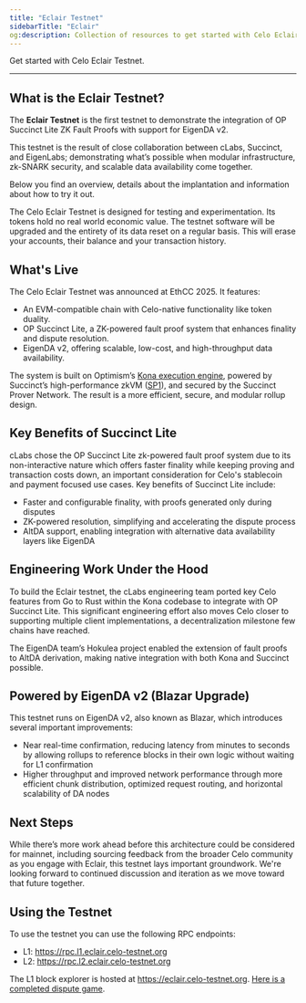 ```yaml
---
title: "Eclair Testnet"
sidebarTitle: "Eclair"
og:description: Collection of resources to get started with Celo Eclair Testnet.
---
```


Get started with Celo Eclair Testnet.

---

## What is the Eclair Testnet?

The **Eclair Testnet** is the first testnet to demonstrate the integration of OP Succinct Lite ZK Fault Proofs with support for EigenDA v2.

This testnet is the result of close collaboration between cLabs, Succinct, and EigenLabs; demonstrating what’s possible when modular infrastructure, zk-SNARK security, and scalable data availability come together.

Below you find an overview, details about the implantation and information about how to try it out.

<Warning>
The Celo Eclair Testnet is designed for testing and experimentation. Its tokens hold no real world economic value. The testnet software will be upgraded and the entirety of its data reset on a regular basis. This will erase your accounts, their balance and your transaction history.
</Warning>

## What's Live

The Celo Eclair Testnet was announced at EthCC 2025. It features:

- An EVM-compatible chain with Celo-native functionality like token duality.
- OP Succinct Lite, a ZK-powered fault proof system that enhances finality and dispute resolution.
- EigenDA v2, offering scalable, low-cost, and high-throughput data availability.

The system is built on Optimism’s [Kona execution engine](https://github.com/celo-org/celo-kona), powered by Succinct’s high-performance zkVM ([SP1](https://github.com/succinctlabs/sp1)), and secured by the Succinct Prover Network. The result is a more efficient, secure, and modular rollup design.

## Key Benefits of Succinct Lite

cLabs chose the OP Succinct Lite zk-powered fault proof system due to its non-interactive nature which offers faster finality while keeping proving and transaction costs down, an important consideration for Celo's stablecoin and payment focused use cases. Key benefits of Succinct Lite include:

- Faster and configurable finality, with proofs generated only during disputes
- ZK-powered resolution, simplifying and accelerating the dispute process
- AltDA support, enabling integration with alternative data availability layers like EigenDA

## Engineering Work Under the Hood

To build the Eclair testnet, the cLabs engineering team ported key Celo features from Go to Rust within the Kona codebase to integrate with OP Succinct Lite. This significant engineering effort also moves Celo closer to supporting multiple client implementations, a decentralization milestone few chains have reached.

The EigenDA team’s Hokulea project enabled the extension of fault proofs to AltDA derivation, making native integration with both Kona and Succinct possible.

## Powered by EigenDA v2 (Blazar Upgrade)

This testnet runs on EigenDA v2, also known as Blazar, which introduces several important improvements:

- Near real-time confirmation, reducing latency from minutes to seconds by allowing rollups to reference blocks in their own logic without waiting for L1 confirmation
- Higher throughput and improved network performance through more efficient chunk distribution, optimized request routing, and horizontal scalability of DA nodes

## Next Steps

While there’s more work ahead before this architecture could be considered for mainnet, including sourcing feedback from the broader Celo community as you engage with Eclair, this testnet lays important groundwork. We're looking forward to continued discussion and iteration as we move toward that future together.

## Using the Testnet

To use the testnet you can use the following RPC endpoints:

- L1: https://rpc.l1.eclair.celo-testnet.org
- L2: https://rpc.l2.eclair.celo-testnet.org

The L1 block explorer is hosted at https://eclair.celo-testnet.org.
[Here is a completed dispute game](https://eclair.celo-testnet.org/address/0x8E9534e3aD167386Ea1A3aEc6E5E05394c10BDe8?tab=txs).